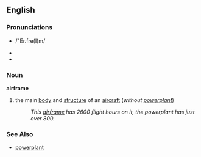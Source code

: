 ==English==
=== Pronunciations ===
*{{SAMPA}} /"Er.fre(I)m/
*{{IPA|/'ɛɹ.fɹe(ɪ)m/}}
*{{AHD|/âr'frām'/}}

=== Noun ===
'''airframe'''
# the main [[body]] and [[structure]] of an [[aircraft]] (''without [[powerplant]]'')
#: ''This [[airframe]] has 2600 flight hours on it, the powerplant has just over 800.''

=== See Also ===
*[[powerplant]]